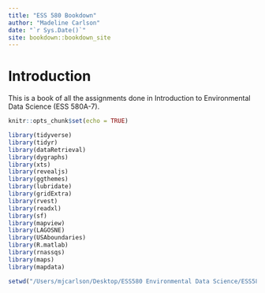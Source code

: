 ```yaml
--- 
title: "ESS 580 Bookdown"
author: "Madeline Carlson"
date: "`r Sys.Date()`"
site: bookdown::bookdown_site
---
```


# Introduction

This is a book of all the assignments done in Introduction to Environmental 
Data Science (ESS 580A-7).

```r
knitr::opts_chunk$set(echo = TRUE)

library(tidyverse)
library(tidyr)
library(dataRetrieval)
library(dygraphs)
library(xts)
library(revealjs)
library(ggthemes)
library(lubridate)
library(gridExtra)
library(rvest)
library(readxl)
library(sf)
library(mapview)
library(LAGOSNE)
library(USAboundaries)
library(R.matlab)
library(rnassqs)
library(maps)
library(mapdata)

setwd("/Users/mjcarlson/Desktop/ESS580 Environmental Data Science/ESS580Bookdown")
```


